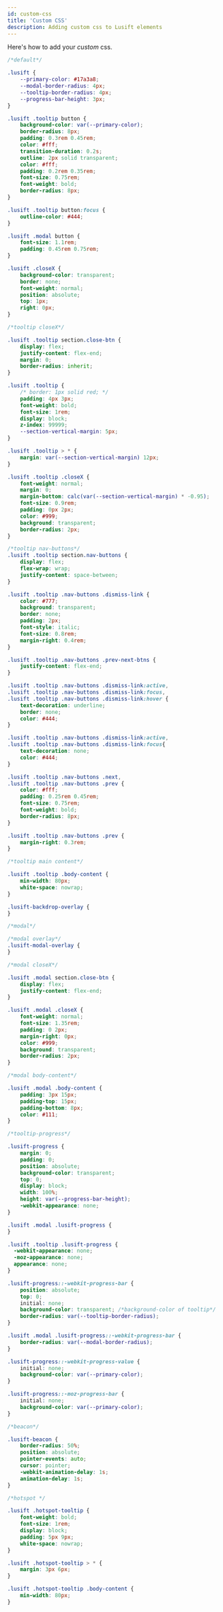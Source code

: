 ```yaml
---
id: custom-css
title: 'Custom CSS'
description: Adding custom css to Lusift elements
---
```


Here's how to add your *custom* css.

```css
/*default*/

.lusift {
    --primary-color: #17a3a8;
    --modal-border-radius: 4px;
    --tooltip-border-radius: 4px;
    --progress-bar-height: 3px;
}

.lusift .tooltip button {
    background-color: var(--primary-color);
    border-radius: 8px;
    padding: 0.3rem 0.45rem;
    color: #fff;
    transition-duration: 0.2s;
    outline: 2px solid transparent;
    color: #fff;
    padding: 0.2rem 0.35rem;
    font-size: 0.75rem;
    font-weight: bold;
    border-radius: 8px;
}

.lusift .tooltip button:focus {
    outline-color: #444;
}

.lusift .modal button {
    font-size: 1.1rem;
    padding: 0.45rem 0.75rem;
}

.lusift .closeX {
    background-color: transparent;
    border: none;
    font-weight: normal;
    position: absolute;
    top: 1px;
    right: 0px;
}

/*tooltip closeX*/

.lusift .tooltip section.close-btn {
    display: flex;
    justify-content: flex-end;
    margin: 0;
    border-radius: inherit;
}

.lusift .tooltip {
    /* border: 1px solid red; */
    padding: 4px 3px;
    font-weight: bold;
    font-size: 1rem;
    display: block;
    z-index: 99999;
    --section-vertical-margin: 5px;
}

.lusift .tooltip > * {
    margin: var(--section-vertical-margin) 12px;
}

.lusift .tooltip .closeX {
    font-weight: normal;
    margin: 0;
    margin-bottom: calc(var(--section-vertical-margin) * -0.95);
    font-size: 0.9rem;
    padding: 0px 2px;
    color: #999;
    background: transparent;
    border-radius: 2px;
}

/*tooltip nav-buttons*/
.lusift .tooltip section.nav-buttons {
    display: flex;
    flex-wrap: wrap;
    justify-content: space-between;
}

.lusift .tooltip .nav-buttons .dismiss-link {
    color: #777;
    background: transparent;
    border: none;
    padding: 2px;
    font-style: italic;
    font-size: 0.8rem;
    margin-right: 0.4rem;
}

.lusift .tooltip .nav-buttons .prev-next-btns {
    justify-content: flex-end;
}

.lusift .tooltip .nav-buttons .dismiss-link:active,
.lusift .tooltip .nav-buttons .dismiss-link:focus,
.lusift .tooltip .nav-buttons .dismiss-link:hover {
    text-decoration: underline;
    border: none;
    color: #444;
}

.lusift .tooltip .nav-buttons .dismiss-link:active,
.lusift .tooltip .nav-buttons .dismiss-link:focus{
    text-decoration: none;
    color: #444;
}

.lusift .tooltip .nav-buttons .next,
.lusift .tooltip .nav-buttons .prev {
    color: #fff;
    padding: 0.25rem 0.45rem;
    font-size: 0.75rem;
    font-weight: bold;
    border-radius: 8px;
}

.lusift .tooltip .nav-buttons .prev {
    margin-right: 0.3rem;
}

/*tooltip main content*/

.lusift .tooltip .body-content {
    min-width: 80px;
    white-space: nowrap;
}

.lusift-backdrop-overlay {
}

/*modal*/

/*modal overlay*/
.lusift-modal-overlay {
}

/*modal closeX*/

.lusift .modal section.close-btn {
    display: flex;
    justify-content: flex-end;
}

.lusift .modal .closeX {
    font-weight: normal;
    font-size: 1.35rem;
    padding: 0 2px;
    margin-right: 0px;
    color: #999;
    background: transparent;
    border-radius: 2px;
}

/*modal body-content*/

.lusift .modal .body-content {
    padding: 3px 15px;
    padding-top: 15px;
    padding-bottom: 8px;
    color: #111;
}

/*tooltip-progress*/

.lusift-progress {
    margin: 0;
    padding: 0;
    position: absolute;
    background-color: transparent;
    top: 0;
    display: block;
    width: 100%;
    height: var(--progress-bar-height);
    -webkit-appearance: none;
}

.lusift .modal .lusift-progress {
}

.lusift .tooltip .lusift-progress {
  -webkit-appearance: none;
  -moz-appearance: none;
  appearance: none;
}

.lusift-progress::-webkit-progress-bar {
    position: absolute;
    top: 0;
    initial: none;
    background-color: transparent; /*background-color of tooltip*/
    border-radius: var(--tooltip-border-radius);
}

.lusift .modal .lusift-progress::-webkit-progress-bar {
    border-radius: var(--modal-border-radius);
}

.lusift-progress::-webkit-progress-value {
    initial: none;
    background-color: var(--primary-color);
}

.lusift-progress::-moz-progress-bar {
    initial: none;
    background-color: var(--primary-color);
}

/*beacon*/

.lusift-beacon {
    border-radius: 50%;
    position: absolute;
    pointer-events: auto;
    cursor: pointer;
    -webkit-animation-delay: 1s;
    animation-delay: 1s;
}

/*hotspot */

.lusift .hotspot-tooltip {
    font-weight: bold;
    font-size: 1rem;
    display: block;
    padding: 5px 9px;
    white-space: nowrap;
}

.lusift .hotspot-tooltip > * {
    margin: 3px 6px;
}

.lusift .hotspot-tooltip .body-content {
    min-width: 80px;
}

```
